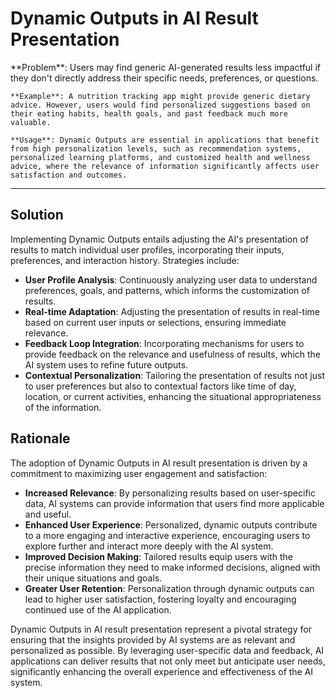 # Dynamic Outputs in AI Result Presentation

   <div className="bg-neutral-100 dark:bg-neutral-800 px-16 py-10 border">
    **Problem**: Users may find generic AI-generated results less impactful if they don't directly address their specific needs, preferences, or questions.

    **Example**: A nutrition tracking app might provide generic dietary advice. However, users would find personalized suggestions based on their eating habits, health goals, and past feedback much more valuable.

    **Usage**: Dynamic Outputs are essential in applications that benefit from high personalization levels, such as recommendation systems, personalized learning platforms, and customized health and wellness advice, where the relevance of information significantly affects user satisfaction and outcomes.

   </div>

---

## Solution

Implementing Dynamic Outputs entails adjusting the AI's presentation of results to match individual user profiles, incorporating their inputs, preferences, and interaction history. Strategies include:

- **User Profile Analysis**: Continuously analyzing user data to understand preferences, goals, and patterns, which informs the customization of results.
- **Real-time Adaptation**: Adjusting the presentation of results in real-time based on current user inputs or selections, ensuring immediate relevance.
- **Feedback Loop Integration**: Incorporating mechanisms for users to provide feedback on the relevance and usefulness of results, which the AI system uses to refine future outputs.
- **Contextual Personalization**: Tailoring the presentation of results not just to user preferences but also to contextual factors like time of day, location, or current activities, enhancing the situational appropriateness of the information.

## Rationale

The adoption of Dynamic Outputs in AI result presentation is driven by a commitment to maximizing user engagement and satisfaction:

- **Increased Relevance**: By personalizing results based on user-specific data, AI systems can provide information that users find more applicable and useful.
- **Enhanced User Experience**: Personalized, dynamic outputs contribute to a more engaging and interactive experience, encouraging users to explore further and interact more deeply with the AI system.
- **Improved Decision Making**: Tailored results equip users with the precise information they need to make informed decisions, aligned with their unique situations and goals.
- **Greater User Retention**: Personalization through dynamic outputs can lead to higher user satisfaction, fostering loyalty and encouraging continued use of the AI application.

Dynamic Outputs in AI result presentation represent a pivotal strategy for ensuring that the insights provided by AI systems are as relevant and personalized as possible. By leveraging user-specific data and feedback, AI applications can deliver results that not only meet but anticipate user needs, significantly enhancing the overall experience and effectiveness of the AI system.
